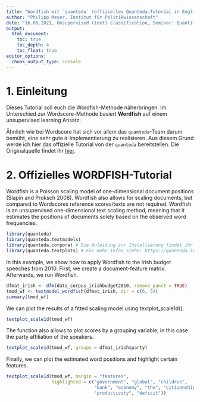 ```yaml
---
title: "Wordfish mit `quanteda` (offizielles Quanteda-Tutorial in Englisch)" 
author: "Philipp Meyer, Institut für Politikwissenschaft"
date: "16.06.2021, Unsupervised (text) classification, Seminar: Quantitative Textanalyse"
output:
  html_document:
    toc: true
    toc_depth: 4
    toc_float: true
editor_options: 
  chunk_output_type: console
---
```


# 1. Einleitung

Dieses Tutorial soll euch die Wordfish-Methode näherbringen. Im Unterschied zur Wordscore-Methode basiert **Wordfish** auf einem unsupervised learning Ansatz. 

Ähnlich wie bei Wordscore hat sich vor allem das `quanteda`-Team darum bemüht, eine sehr gute `R`-Implementierung zu realisieren. Aus diesem Grund werde ich hier das offizielle Tutorial von der `quanteda` bereitstellen. Die Originalquelle findet ihr [hier](https://tutorials.quanteda.io/machine-learning/wordfish/).

# 2. Offizielles WORDFISH-Tutorial 

Wordfish is a Poisson scaling model of one-dimensional document positions (Slapin and Proksch 2008). Wordfish also allows for scaling documents, but compared to Wordscores reference scores/texts are not required. Wordfish is an unsupervised one-dimensional text scaling method, meaning that it estimates the positions of documents solely based on the observed word frequencies.

```r
library(quanteda)
library(quanteda.textmodels)
library(quanteda.corpora) # Die Anleitung zur Installierung findet ihr hier: https://github.com/quanteda/quanteda.corpora
library(quanteda.textplots) # Für mehr Infos siehe: https://quanteda.io/articles/pkgdown/examples/plotting.html
```

In this example, we show how to apply Wordfish to the Irish budget speeches from 2010. First, we create a document-feature matrix. Afterwards, we run Wordfish.

```r
dfmat_irish <- dfm(data_corpus_irishbudget2010, remove_punct = TRUE)
tmod_wf <- textmodel_wordfish(dfmat_irish, dir = c(6, 5))
summary(tmod_wf)
```


We can plot the results of a fitted scaling model using textplot_scale1d().

```r
textplot_scale1d(tmod_wf)
```


The function also allows to plot scores by a grouping variable, in this case the party affiliation of the speakers.

```r
textplot_scale1d(tmod_wf, groups = dfmat_irish$party)
```

Finally, we can plot the estimated word positions and highlight certain features.

```r
textplot_scale1d(tmod_wf, margin = "features", 
                 highlighted = c("government", "global", "children", 
                                 "bank", "economy", "the", "citizenship",
                                 "productivity", "deficit"))
```